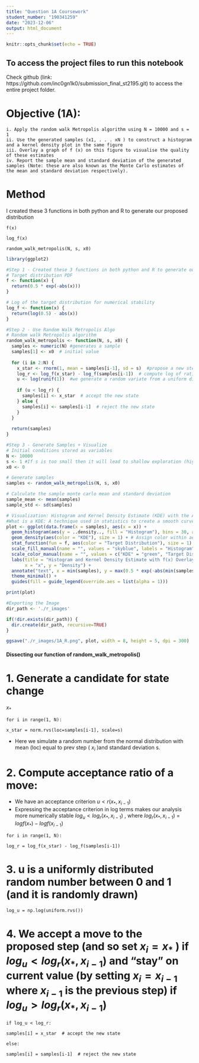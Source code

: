 ```yaml
---
title: "Question 1A Coursework"
student_number: "190341259"
date: "2023-12-06"
output: html_document
---
```


```r
knitr::opts_chunk$set(echo = TRUE)
```

## To access the project files to run this notebook

Check github (link: https://github.com/inc0gn1k0/submission_final_st2195.git) to access the entire project folder.

# Objective (1A): 

    i. Apply the random walk Metropolis algorithm using N = 10000 and s = 1 
    ii. Use the generated samples (x1, . . . xN ) to construct a histogram and a kernel density plot in the same figure 
    iii. Overlay a graph of f (x) on this figure to visualise the quality of these estimates 
    iv. Report the sample mean and standard deviation of the generated samples (Note: these are also known as the Monte Carlo estimates of the mean and standard deviation respectively).

# Method
I created these 3 functions in both python and R to generate our proposed distribution
```
f(x)

log_f(x)

random_walk_metropolis(N, s, x0)
```

```r

library(ggplot2)

#Step 1 - Created these 3 functions in both python and R to generate our proposal distribution
# Target distribution PDF
f <- function(x) {
  return(0.5 * exp(-abs(x)))
}

# Log of the target distribution for numerical stability
log_f <- function(x) {
  return(log(0.5) - abs(x))
}

#Step 2 - Use Random Walk Metropolis Algo
# Random walk Metropolis algorithm
random_walk_metropolis <- function(N, s, x0) {
  samples <- numeric(N) #generates a sample
  samples[1] <- x0  # initial value
  
  for (i in 2:N) {
    x_star <- rnorm(1, mean = samples[i-1], sd = s)  #propose a new step, by drawing a random variate from a normal distribution with location (mean) set to prev step, and scale set to our standard deviation that we set...
    log_r <- log_f(x_star) - log_f(samples[i-1])  # compute log of ratio
    u <- log(runif(1))  #we generate a random variate from a uniform distribution (pdf with all values equally likely - a straight line), and take the log.
    
    if (u < log_r) {
      samples[i] <- x_star  # accept the new state
    } else {
      samples[i] <- samples[i-1]  # reject the new state
    }
  }
  
  return(samples)
}

#Step 3 - Generate Samples + Visualize
# Initial conditions stored as variables
N <- 10000
s <- 1 #If s is too small then it will lead to shallow exploration (high autocorrelation), and too large it will lead to a high rejection rate. We set s such that we balance acceptance and exploration.
x0 <- 0

# Generate samples
samples <- random_walk_metropolis(N, s, x0)

# Calculate the sample monte carlo mean and standard deviation
sample_mean <- mean(samples)
sample_std <- sd(samples)

# Visualization: Histogram and Kernel Density Estimate (KDE) with the Actual Distribution Overlay
#What is a KDE: A technique used in statistics to create a smooth curve given a set of data. In the simplest terms, a KDE can be thought of as a smoothed version of a histogram, describing the distribution of a random variable. Its params are smoothness, kernel and bandwidth...
plot <- ggplot(data.frame(x = samples), aes(x = x)) +
  geom_histogram(aes(y = ..density.., fill = "Histogram"), bins = 30, alpha = 0.5) + # #Use the generated samples $(x1, . . . xN )$ to construct a histogram...Assign fill within aes for legend
  geom_density(aes(color = "KDE"), size = 1) + # Assign color within aes for legend, construcing a kernel density plot in the same figure. Hist + KDE provide estimates of f(x)
  stat_function(fun = f, aes(color = "Target Distribution"), size = 1) + # Use aes for color to add to legend, plots f(x) on this figure to visualise the quality of the estimates.
  scale_fill_manual(name = "", values = "skyblue", labels = "Histogram") + # Manual scale for fill
  scale_color_manual(name = "", values = c("KDE" = "green", "Target Distribution" = "pink"), labels = c("KDE", "Target Distribution")) + # Manual scale for color
  labs(title = "Histogram and Kernel Density Estimate with f(x) Overlay",
       x = "x", y = "Density") +
  annotate("text", x = min(samples), y = max(0.5 * exp(-abs(min(samples)))), label = sprintf("Monte Carlo Mean: %.5f\nMonte Carlo Stdev: %.5f", sample_mean, sample_std), hjust = 0, vjust = -0.5, size = 3.5) +
  theme_minimal() +
  guides(fill = guide_legend(override.aes = list(alpha = 1))) 

print(plot)

#Exporting the Image
dir_path <- './r_images'

if(!dir.exists(dir_path)) {
  dir.create(dir_path, recursive=TRUE)
}

ggsave("./r_images/1A_R.png", plot, width = 8, height = 5, dpi = 300)
```

#### Dissecting our function of random_walk_metropolis()

# 1. Generate a candidate for state change 
$x_{\ast}$

```
for i in range(1, N):

x_star = norm.rvs(loc=samples[i-1], scale=s)
```

* Here we simulate a random number from the normal distribution with mean (loc) equal to prev step ( $x_{i}$ )and standard deviation s.

# 2. Compute acceptance ratio of a move:

* We have an acceptance criterion $u < r(x_{\ast},x_{i-1})$ 
* Expressing the acceptance criterion in log terms makes our analysis more numerically stable $log_{u} < log_{r} (x_{\ast}, x_{i−1})$ , where $log_{r} (x_{\ast}, x_{i−1})$ = $log f(x_{\ast}) − log f(x_{i−1})$

```
for i in range(1, N):

log_r = log_f(x_star) - log_f(samples[i-1])
```

# 3. u is a uniformly distributed random number between 0 and 1 (and it is randomly drawn)

```
log_u = np.log(uniform.rvs())
```

# 4. We accept a move to the proposed step (and so set $x_{i} = x_{\ast}$ ) if $log_{u} < log_{r}(x_{\ast}, x_{i−1})$ and "stay" on current value (by setting $x_{i} = x_{i-1}$ where $x_{i-1}$ is the previous step) if $log_{u} > log_{r} (x_{\ast}, x_{i−1})$

```
if log_u < log_r:

samples[i] = x_star  # accept the new state

else:

samples[i] = samples[i-1]  # reject the new state
```
